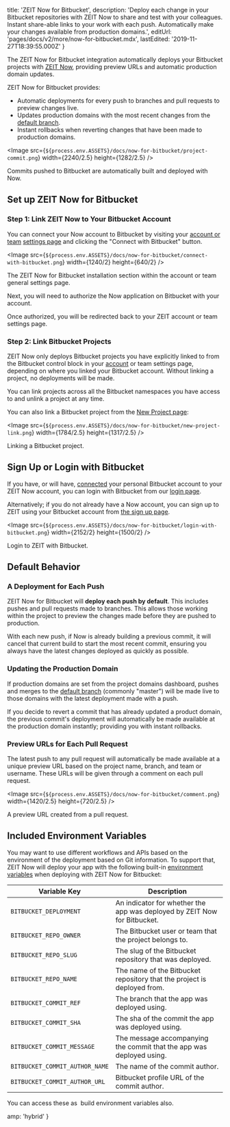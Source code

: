 
  title: 'ZEIT Now for Bitbucket',
  description:
    'Deploy each change in your Bitbucket repositories with ZEIT Now to share and test with your colleagues. Instant share-able links to your work with each push. Automatically make your changes available from production domains.',
  editUrl: 'pages/docs/v2/more/now-for-bitbucket.mdx',
  lastEdited: '2019-11-27T18:39:55.000Z'
}

The ZEIT Now for Bitbucket integration automatically deploys your Bitbucket projects with [ZEIT Now](/now), providing preview URLs and automatic production domain updates.

ZEIT Now for Bitbucket provides:

- Automatic deployments for every push to branches and pull requests to preview changes live.
- Updates production domains with the most recent changes from the [default branch](https://confluence.atlassian.com/bitbucket/branching-a-repository-223217999.html#BranchingaRepository-branching_modelThebranchingmodel).
- Instant rollbacks when reverting changes that have been made to production domains.

<Image
  src={`${process.env.ASSETS}/docs/now-for-bitbucket/project-commit.png`}
  width={2240/2.5}
  height={1282/2.5}
/>
<Caption style={{marginTop: '-40px'}}>Commits pushed to Bitbucket are automatically built and deployed with Now.</Caption>

## Set up ZEIT Now for Bitbucket

### Step 1: Link ZEIT Now to Your Bitbucket Account

You can connect your Now account to Bitbucket by visiting your [account or team](/docs/v2/platform/users-and-teams) [settings page](/account) and clicking the "Connect with Bitbucket" button.

<Image
src={`${process.env.ASSETS}/docs/now-for-bitbucket/connect-with-bitbucket.png`}
width={1240/2}
height={640/2}
/>
<Caption style={{marginTop: '-80px'}}>The ZEIT Now for Bitbucket installation section within the account or team general settings page.</Caption>

Next, you will need to authorize the Now application on Bitbucket with your account.

Once authorized, you will be redirected back to your ZEIT account or team settings page.

### Step 2: Link Bitbucket Projects

ZEIT Now only deploys Bitbucket projects you have explicitly linked to from the Bitbucket control block in your [account](/account) or team settings page, depending on where you linked your Bitbucket account. Without linking a project, no deployments will be made.

You can link projects across all the Bitbucket namespaces you have access to and unlink a project at any time.

You can also link a Bitbucket project from the [New Project page](/new):

<Image
  src={`${process.env.ASSETS}/docs/now-for-bitbucket/new-project-link.png`}
  width={1784/2.5}
  height={1317/2.5}
/>
<Caption style={{marginTop: '-40px'}}>Linking a Bitbucket project.</Caption>

## Sign Up or Login with Bitbucket

If you have, or will have, [connected](#step-1:-link-now-to-your-bitbucket-account) your personal Bitbucket account to your ZEIT Now account, you can login with Bitbucket from our [login page](/login).

Alternatively; if you do not already have a Now account, you can sign up to ZEIT using your Bitbucket account from [the sign up page](/signup).

<Image
  src={`${process.env.ASSETS}/docs/now-for-bitbucket/login-with-bitbucket.png`}
  width={2152/2}
  height={1500/2}
/>
<Caption>Login to ZEIT with Bitbucket.</Caption>

## Default Behavior

### A Deployment for Each Push

ZEIT Now for Bitbucket will **deploy each push by default**. This includes pushes and pull requests made to branches. This allows those working within the project to preview the changes made before they are pushed to production.

With each new push, if Now is already building a previous commit, it will cancel that current build to start the most recent commit, ensuring you always have the latest changes deployed as quickly as possible.

### Updating the Production Domain

If production domains are set from the project domains dashboard, pushes and merges to the [default branch](https://confluence.atlassian.com/bitbucket/branching-a-repository-223217999.html#BranchingaRepository-branching_modelThebranchingmodel) (commonly "master") will be made live to those domains with the latest deployment made with a push.

If you decide to revert a commit that has already updated a product domain, the previous commit's deployment will automatically be made available at the production domain instantly; providing you with instant rollbacks.

### Preview URLs for Each Pull Request

The latest push to any pull request will automatically be made available at a unique preview URL based on the project name, branch, and team or username. These URLs will be given through a comment on each pull request.

<Image
  src={`${process.env.ASSETS}/docs/now-for-bitbucket/comment.png`}
  width={1420/2.5}
  height={720/2.5}
/>
<Caption style={{marginTop: '-40px'}}>A preview URL created from a pull request.</Caption>

## Included Environment Variables

You may want to use different workflows and APIs based on the environment of the deployment based on Git information. To support that, ZEIT Now will deploy your app with the following built-in [environment variables](/docs/v2/serverless-functions/env-and-secrets) when deploying with ZEIT Now for Bitbucket:

| Variable Key                   | Description                                                              |
| ------------------------------ | ------------------------------------------------------------------------ |
| `BITBUCKET_DEPLOYMENT`         | An indicator for whether the app was deployed by ZEIT Now for Bitbucket. |
| `BITBUCKET_REPO_OWNER`         | The Bitbucket user or team that the project belongs to.                  |
| `BITBUCKET_REPO_SLUG`          | The slug of the Bitbucket repository that was deployed.                  |
| `BITBUCKET_REPO_NAME`          | The name of the Bitbucket repository that the project is deployed from.  |
| `BITBUCKET_COMMIT_REF`         | The branch that the app was deployed using.                              |
| `BITBUCKET_COMMIT_SHA`         | The sha of the commit the app was deployed using.                        |
| `BITBUCKET_COMMIT_MESSAGE`     | The message accompanying the commit that the app was deployed using.     |
| `BITBUCKET_COMMIT_AUTHOR_NAME` | The name of the commit author.                                           |
| `BITBUCKET_COMMIT_AUTHOR_URL`  | Bitbucket profile URL of the commit author.                              |

<Note>
  You can access these as 
  <Link href="https://zeit.co/docs/v2/build-step#using-environment-variables-and-secrets">
    build environment variables
  </Link> also.
</Note>


  amp: 'hybrid'
}
